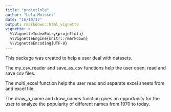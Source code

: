```yaml
---
title: "projetlola"
author: "Lola Moisset"
date: "16/10/17"
output: rmarkdown::html_vignette
vignette: >
  %\VignetteIndexEntry{projetlola}
  %\VignetteEngine{knitr::rmarkdown}
  %\VignetteEncoding{UTF-8}
---
```



This package was created to help a user deal with datasets. 

The my_csv_reader and save_as_csv functions help the user open, read and save csv files. 

The multi_excel function help the user read and separate excel sheets from and excel file. 

The draw_a_name and draw_names function gives an opportunity for the user to analyze the popularity of different names from 1970 to today. 
